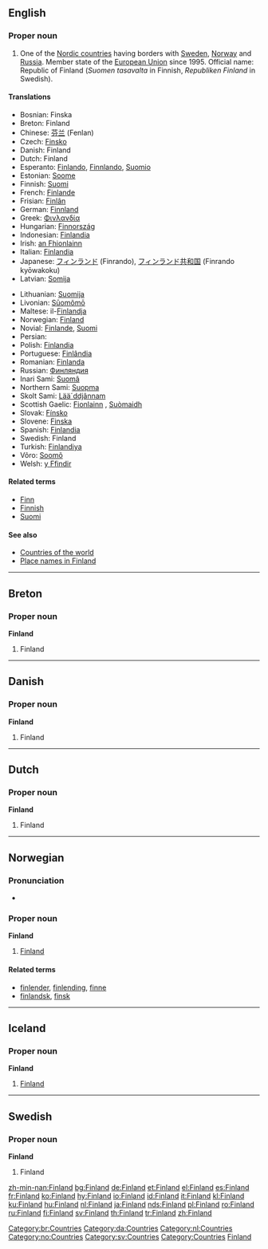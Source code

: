 ==English==

===Proper noun===
{{en-proper noun}}
{{wikipedia}}

# One of the [[Nordic countries]] having borders with [[Sweden]], [[Norway]] and [[Russia]]. Member state of the [[European Union]] since 1995. Official name: Republic of Finland (''Suomen tasavalta'' in Finnish, ''Republiken Finland'' in Swedish).

====Translations====
{{trans-top|Finland}}
*Bosnian: Finska {{f}}
*Breton: Finland
*Chinese: [[芬兰]] (Fenlan)
*Czech: [[Finsko]]
*Danish: Finland
*Dutch: Finland
*Esperanto: [[Finlando]], [[Finnlando]], [[Suomio]]
*Estonian: [[Soome]]
*Finnish: [[Suomi]]
*French: [[Finlande]] {{f}}
*Frisian: [[Finlân]]
*German: [[Finnland]]
*Greek: [[Φινλανδία]] {{f}}
*Hungarian: [[Finnország]]
*Indonesian: [[Finlandia]]
*Irish: [[an Fhionlainn]] {{f}}
*Italian: [[Finlandia]]
*Japanese: [[フィンランド]] (Finrando), [[フィンランド共和国]] (Finrando kyōwakoku)
*Latvian: [[Somija]] {{f}}
{{trans-mid}}
*Lithuanian: [[Suomija]]
*Livonian: [[Sūomõmō]]
*Maltese: il-[[Finlandja]]
*Norwegian: [[#Norwegian|Finland]]
*Novial: [[Finlande]], [[Suomi]]
*Persian: {{FAchar|[[فنلاند]]}}
*Polish: [[Finlandia]]
*Portuguese: [[Finlândia]]
*Romanian: [[Finlanda]] {{f}}
*Russian: [[Финляндия]]
*Inari Sami: [[Suomâ]]
*Northern Sami: [[Suopma]]
*Skolt Sami: [[Lääˊddjânnam]]
*Scottish Gaelic: [[Fionlainn]] {{f}}, [[Suòmaidh]] {{f}}
*Slovak: [[Fínsko]] {{n}}
*Slovene: [[Finska]] {{f}}
*Spanish: [[Finlandia]]
*Swedish: Finland
*Turkish: [[Finlandiya]]
*Võro: [[Soomõ]]
*Welsh: [[y Ffindir]] {{m}}
{{trans-bottom}}

====Related terms====
*[[Finn]]
*[[Finnish]]
*[[Suomi]]

====See also====
*[[Countries of the world]]
*[[Appendix:Place names in Finland|Place names in Finland]]

----

==Breton==

===Proper noun===
'''Finland'''

# Finland

[[Category:br:Countries]]

----

==Danish==

===Proper noun===
'''Finland'''

# Finland

[[Category:da:Countries]]

----

==Dutch==

===Proper noun===
'''Finland'''

# Finland

[[Category:nl:Countries]]

----

==Norwegian==
===Pronunciation===
*{{IPA|/fɪnlɑn/}}

===Proper noun===
'''Finland'''

# [[#English|Finland]]

====Related terms====
*[[finlender]], [[finlending]], [[finne]]
*[[finlandsk]], [[finsk]]

[[Category:no:Countries]]

----

==Iceland==
{{Icelandic declension hk sb örnefni|Finland}}
===Proper noun===
'''Finland'''

# [[#English|Finland]]

----

==Swedish==

===Proper noun===
'''Finland'''

# Finland

[[Category:sv:Countries]]
[[Category:Countries]]
[[Category:Finland| Finland]]

[[zh-min-nan:Finland]]
[[bg:Finland]]
[[de:Finland]]
[[et:Finland]]
[[el:Finland]]
[[es:Finland]]
[[fr:Finland]]
[[ko:Finland]]
[[hy:Finland]]
[[io:Finland]]
[[id:Finland]]
[[it:Finland]]
[[kl:Finland]]
[[ku:Finland]]
[[hu:Finland]]
[[nl:Finland]]
[[ja:Finland]]
[[nds:Finland]]
[[pl:Finland]]
[[ro:Finland]]
[[ru:Finland]]
[[fi:Finland]]
[[sv:Finland]]
[[th:Finland]]
[[tr:Finland]]
[[zh:Finland]]